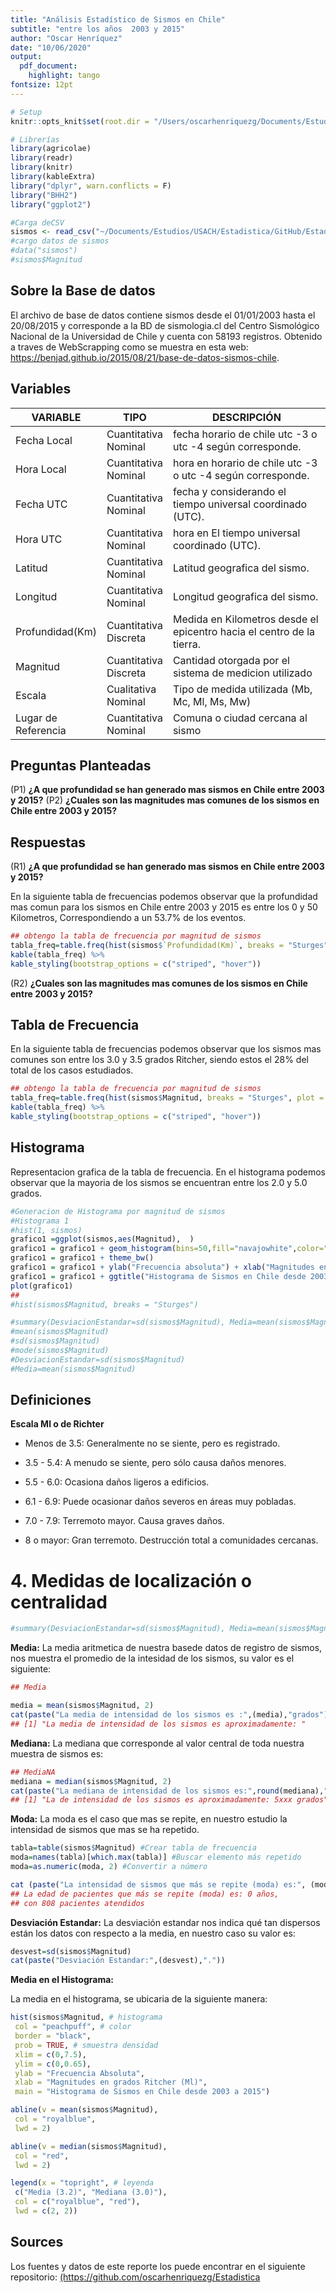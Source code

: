 ```yaml
---
title: "Análisis Estadístico de Sismos en Chile"
subtitle: "entre los años  2003 y 2015"
author: "Oscar Henríquez"
date: "10/06/2020"
output: 
  pdf_document:
    highlight: tango
fontsize: 12pt
---
```


```r
# Setup
knitr::opts_knit$set(root.dir = "/Users/oscarhenriquezg/Documents/Estudios/USACH/Estadistica/GitHub/Estadistica")

# Librerías
library(agricolae)
library(readr)
library(knitr)
library(kableExtra)
library("dplyr", warn.conflicts = F)
library("BHH2")
library("ggplot2")
```




```r
#Carga deCSV
sismos <- read_csv("~/Documents/Estudios/USACH/Estadistica/GitHub/Estadistica/Sismos_Curado.csv")[ ,c('Fecha Local', 'Hora Local', 'Fecha UTC', 'Hora UTC', 'Latitud', 'Longitud', 'Profundidad(Km)', 'Magnitud', 'Escala', 'Lugar de Referencia')]
#cargo datos de sismos
#data("sismos")
#sismos$Magnitud
```

## Sobre la Base de datos
El archivo de base de datos contiene sismos desde el 01/01/2003 hasta el 20/08/2015 y corresponde a la BD de sismologia.cl del Centro Sismológico Nacional de la Universidad de Chile y cuenta con 58193 registros. Obtenido a traves de WebScrapping como se muestra en esta web: <https://benjad.github.io/2015/08/21/base-de-datos-sismos-chile>.

## Variables
| VARIABLE            | TIPO                  | DESCRIPCIÓN                                                           |
|---------------------|-----------------------|-----------------------------------------------------------------------|
| Fecha Local         | Cuantitativa Nominal  | fecha horario de chile utc -3 o utc -4 según corresponde.             |
| Hora Local          | Cuantitativa Nominal  | hora en horario de chile utc -3 o utc -4 según corresponde.           |
| Fecha UTC           | Cuantitativa Nominal  | fecha y considerando el tiempo universal coordinado (UTC).            |
| Hora UTC            | Cuantitativa Nominal  | hora en El tiempo universal coordinado (UTC).                         |
| Latitud             | Cuantitativa Nominal  | Latitud geografica del sismo.                                         |
| Longitud            | Cuantitativa Nominal  | Longitud geografica del sismo.                                        |
| Profundidad(Km)     | Cuantitativa Discreta | Medida en Kilometros desde el epicentro hacia el centro de la tierra. |
| Magnitud            | Cuantitativa Discreta | Cantidad otorgada por el sistema de medicion utilizado                |
| Escala              | Cualitativa Nominal   | Tipo de medida utilizada (Mb, Mc, Ml, Ms, Mw)                         |
| Lugar de Referencia | Cuantitativa Nominal  | Comuna o ciudad cercana al sismo                                      |

## Preguntas Planteadas

(P1) **¿A que profundidad se han generado mas sismos en Chile entre 2003 y 2015?**
(P2) **¿Cuales son las magnitudes mas comunes de los sismos en Chile entre 2003 y 2015?**


## Respuestas

(R1) **¿A que profundidad se han generado mas sismos en Chile entre 2003 y 2015?**

En la siguiente tabla de frecuencias podemos observar que la profundidad mas comun para los sismos en Chile entre 2003 y 2015 es entre los 0 y 50 Kilometros, Correspondiendo a un 53.7% de los eventos.

```r
## obtengo la tabla de frecuencia por magnitud de sismos
tabla_freq=table.freq(hist(sismos$`Profundidad(Km)`, breaks = "Sturges", plot = FALSE))
kable(tabla_freq) %>%
kable_styling(bootstrap_options = c("striped", "hover"))
```

\newpage
(R2) **¿Cuales son las magnitudes mas comunes de los sismos en Chile entre 2003 y 2015?**

## Tabla de Frecuencia

En la siguiente tabla de frecuencias podemos observar que los sismos mas comunes son entre los 3.0 y 3.5 grados Ritcher, siendo estos el 28% del total de los casos estudiados.

```r
## obtengo la tabla de frecuencia por magnitud de sismos
tabla_freq=table.freq(hist(sismos$Magnitud, breaks = "Sturges", plot = FALSE))
kable(tabla_freq) %>%
kable_styling(bootstrap_options = c("striped", "hover"))
```



\newpage
## Histograma

Representacion grafica de la tabla de frecuencia.
En el histograma podemos observar que la mayoria de los sismos se encuentran entre los 2.0 y 5.0 grados.

```r
#Generacion de Histograma por magnitud de sismos
#Histograma 1
#hist(1, sismos)
grafico1 =ggplot(sismos,aes(Magnitud),  ) 
grafico1 = grafico1 + geom_histogram(bins=50,fill="navajowhite",color="orange")
grafico1 = grafico1 + theme_bw()
grafico1 = grafico1 + ylab("Frecuencia absoluta") + xlab("Magnitudes en grados Ritcher (Ml)")
grafico1 = grafico1 + ggtitle("Histograma de Sismos en Chile desde 2003 a 2015")
plot(grafico1)
##
#hist(sismos$Magnitud, breaks = "Sturges")

#summary(DesviacionEstandar=sd(sismos$Magnitud), Media=mean(sismos$Magnitud))
#mean(sismos$Magnitud)
#sd(sismos$Magnitud)
#mode(sismos$Magnitud)
#DesviacionEstandar=sd(sismos$Magnitud)
#Media=mean(sismos$Magnitud)

```

## Definiciones

**Escala Ml o de Richter**

* Menos de 3.5: Generalmente no se siente, pero es registrado.

* 3.5 - 5.4: A menudo se siente, pero sólo causa daños menores.

* 5.5 - 6.0: Ocasiona daños ligeros a edificios.

* 6.1 - 6.9: Puede ocasionar daños severos en áreas muy pobladas.

* 7.0 - 7.9: Terremoto mayor. Causa graves daños.

* 8 o mayor: Gran terremoto. Destrucción total a comunidades cercanas.


\newpage

# 4. Medidas de localización o centralidad

```r
#summary(DesviacionEstandar=sd(sismos$Magnitud), Media=mean(sismos$Magnitud))
```

**Media:**
La media aritmetica de nuestra basede datos de registro de sismos, nos muestra el promedio de la intesidad de los sismos, su valor es el siguiente:

```r
## Media

media = mean(sismos$Magnitud, 2)
cat(paste("La media de intensidad de los sismos es :",(media),"grados"))
## [1] "La media de intensidad de los sismos es aproximadamente: "
```

**Mediana:**
La mediana que corresponde al valor central de toda nuestra muestra de sismos es:

```r
## MediaNA
mediana = median(sismos$Magnitud, 2)
cat(paste("La mediana de intensidad de los sismos es:",round(mediana),"grados"))
## [1] "La de intensidad de los sismos es aproximadamente: 5xxx grados"
```

**Moda:**
La moda es el caso que mas se repite, en nuestro estudio la intensidad de sismos que mas se ha repetido.
```r
tabla=table(sismos$Magnitud) #Crear tabla de frecuencia
moda=names(tabla)[which.max(tabla)] #Buscar elemento más repetido
moda=as.numeric(moda, 2) #Convertir a número

cat (paste("La intensidad de sismos que más se repite (moda) es:", (moda), "grados, \n en" ,tabla[which.max(tabla)], "registros de sismos.\n"))
## La edad de pacientes que más se repite (moda) es: 0 años,
## con 808 pacientes atendidos
```

**Desviación Estandar:**
La desviación estandar nos indica qué tan dispersos están los datos con respecto a la media, en nuestro caso su valor es:
```r
desvest=sd(sismos$Magnitud)
cat(paste("Desviación Estandar:",(desvest),"."))
```

**Media en el Histograma:**

La media en el histograma, se ubicaria de la siguiente manera:

```r

hist(sismos$Magnitud, # histograma
 col = "peachpuff", # color
 border = "black", 
 prob = TRUE, # smuestra densidad
 xlim = c(0,7.5),
 ylim = c(0,0.65),
 ylab = "Frecuencia Absoluta",
 xlab = "Magnitudes en grados Ritcher (Ml)",
 main = "Histograma de Sismos en Chile desde 2003 a 2015")

abline(v = mean(sismos$Magnitud),
 col = "royalblue",
 lwd = 2)

abline(v = median(sismos$Magnitud),
 col = "red",
 lwd = 2)

legend(x = "topright", # leyenda
 c("Media (3.2)", "Mediana (3.0)"),
 col = c("royalblue", "red"),
 lwd = c(2, 2))
```


## Sources

Los fuentes y datos de este reporte los puede encontrar en el siguiente repositorio: [(https://github.com/oscarhenriquezg/Estadistica](https://github.com/oscarhenriquezg/Estadistica)
